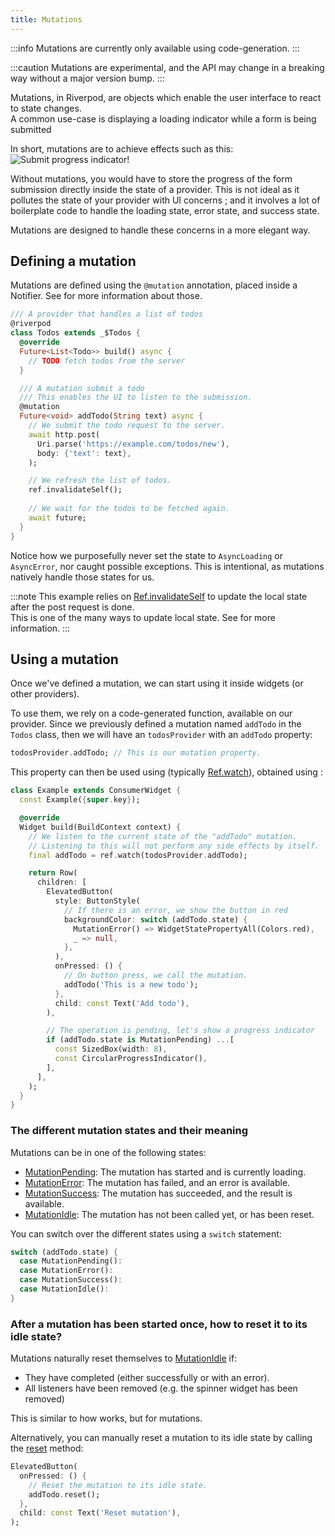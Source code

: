 ```yaml
---
title: Mutations
---
```


:::info
Mutations are currently only available using code-generation.
:::

:::caution
Mutations are experimental, and the API may change in a breaking way without
a major version bump.
:::

Mutations, in Riverpod, are objects which enable the user interface
to react to state changes.  
A common use-case is displaying a loading indicator while a form is being submitted

In short, mutations are to achieve effects such as this:  
![Submit progress indicator](/img/essentials/side_effects/spinner.gif)!

Without mutations, you would have to store the progress of the form submission
directly inside the state of a provider. This is not ideal as it pollutes the
state of your provider with UI concerns ; and it involves a lot of boilerplate code
to handle the loading state, error state, and success state.

Mutations are designed to handle these concerns in a more elegant way.

## Defining a mutation

Mutations are defined using the `@mutation` annotation,
placed inside a Notifier. See <Link documentID="concepts2/providers"/> for more information about those.

```dart
/// A provider that handles a list of todos
@riverpod
class Todos extends _$Todos {
  @override
  Future<List<Todo>> build() async {
    // TODO fetch todos from the server
  }

  /// A mutation submit a todo
  /// This enables the UI to listen to the submission.
  @mutation
  Future<void> addTodo(String text) async {
    // We submit the todo request to the server.
    await http.post(
      Uri.parse('https://example.com/todos/new'),
      body: {'text': text},
    );

    // We refresh the list of todos.
    ref.invalidateSelf();
    
    // We wait for the todos to be fetched again.
    await future;
  }
}
```

Notice how we purposefully never set the state to `AsyncLoading` or `AsyncError`,
nor caught possible exceptions. This is intentional, as mutations natively
handle those states for us.

:::note
This example relies on [Ref.invalidateSelf](https://pub.dev/documentation/hooks_riverpod/3.0.0-dev.15/hooks_riverpod/Ref/invalidateSelf.html)
to update the local state after the post request is done.  
This is one of the many ways to update local state.
See <Link documentID="essentials/side_effects"/> for more information.
:::

## Using a mutation

Once we've defined a mutation, we can start using it inside widgets (or other providers).

To use them, we rely on a code-generated function, available on our provider.
Since we previously defined a mutation named `addTodo` in the `Todos` class,
then we will have an `todosProvider` with an `addTodo` property:

```dart
todosProvider.addTodo; // This is our mutation property.
```

This property can then be used using <Link documentID="concepts2/refs" />
(typically [Ref.watch](https://pub.dev/documentation/hooks_riverpod/3.0.0-dev.15/hooks_riverpod/Ref/watch.html)),
obtained using <Link documentID="concepts2/consumers" />:

```dart
class Example extends ConsumerWidget {
  const Example({super.key});

  @override
  Widget build(BuildContext context) {
    // We listen to the current state of the "addTodo" mutation.
    // Listening to this will not perform any side effects by itself.
    final addTodo = ref.watch(todosProvider.addTodo);

    return Row(
      children: [
        ElevatedButton(
          style: ButtonStyle(
            // If there is an error, we show the button in red
            backgroundColor: switch (addTodo.state) {
              MutationError() => WidgetStatePropertyAll(Colors.red),
              _ => null,
            },
          ),
          onPressed: () {
            // On button press, we call the mutation.
            addTodo('This is a new todo');
          },
          child: const Text('Add todo'),
        ),

        // The operation is pending, let's show a progress indicator
        if (addTodo.state is MutationPending) ...[
          const SizedBox(width: 8),
          const CircularProgressIndicator(),
        ],
      ],
    );
  }
}
```

### The different mutation states and their meaning

Mutations can be in one of the following states:
- [MutationPending]: The mutation has started and is currently loading.
- [MutationError]: The mutation has failed, and an error is available.
- [MutationSuccess]: The mutation has succeeded, and the result is available.
- [MutationIdle]: The mutation has not been called yet, or has been reset.

You can switch over the different states using a `switch` statement:

```dart
switch (addTodo.state) {
  case MutationPending():
  case MutationError():
  case MutationSuccess():
  case MutationIdle():
}
```

### After a mutation has been started once, how to reset it to its idle state?

Mutations naturally reset themselves to [MutationIdle] if:
- They have completed (either successfully or with an error).
- All listeners have been removed (e.g. the spinner widget has been removed)

This is similar to how <Link documentID="concepts2/auto_dispose"/> works, but for mutations.

Alternatively, you can manually reset a mutation to its idle state
by calling the [reset] method:

```dart
ElevatedButton(
  onPressed: () {
    // Reset the mutation to its idle state.
    addTodo.reset();
  },
  child: const Text('Reset mutation'),
);
```

[MutationPending]: https://pub.dev/documentation/riverpod_annotation/3.0.0-dev.15/experimental_mutation/MutationPending-class.html
[MutationError]: https://pub.dev/documentation/riverpod_annotation/3.0.0-dev.15/experimental_mutation/MutationError-class.html
[MutationSuccess]: https://pub.dev/documentation/riverpod_annotation/3.0.0-dev.15/experimental_mutation/MutationSuccess-class.html
[MutationIdle]: https://pub.dev/documentation/riverpod_annotation/3.0.0-dev.15/experimental_mutation/MutationIdle-class.html
[reset]: https://pub.dev/documentation/riverpod_annotation/3.0.0-dev.15/experimental_mutation/MutationBase/reset.html